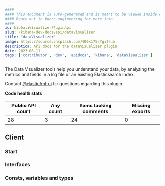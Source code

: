 ```yaml
---
####
#### This document is auto-generated and is meant to be viewed inside our experimental, new docs system.
#### Reach out in #docs-engineering for more info.
####
id: kibDataVisualizerPluginApi
slug: /kibana-dev-docs/api/dataVisualizer
title: "dataVisualizer"
image: https://source.unsplash.com/400x175/?github
description: API docs for the dataVisualizer plugin
date: 2023-06-11
tags: ['contributor', 'dev', 'apidocs', 'kibana', 'dataVisualizer']
---
```


The Data Visualizer tools help you understand your data, by analyzing the metrics and fields in a log file or an existing Elasticsearch index.

Contact [@elastic/ml-ui](https://github.com/orgs/elastic/teams/ml-ui) for questions regarding this plugin.

**Code health stats**

| Public API count  | Any count | Items lacking comments | Missing exports |
|-------------------|-----------|------------------------|-----------------|
| 28 | 3 | 24 | 0 |

## Client

### Start
<DocDefinitionList data={[dataVisualizerObj.client.start]}/>

### Interfaces
<DocDefinitionList data={dataVisualizerObj.client.interfaces}/>

### Consts, variables and types
<DocDefinitionList data={dataVisualizerObj.client.misc}/>

